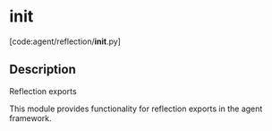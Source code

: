 # __init__

[code:agent/reflection/__init__.py]

## Description

Reflection exports

This module provides functionality for reflection exports
in the agent framework.
